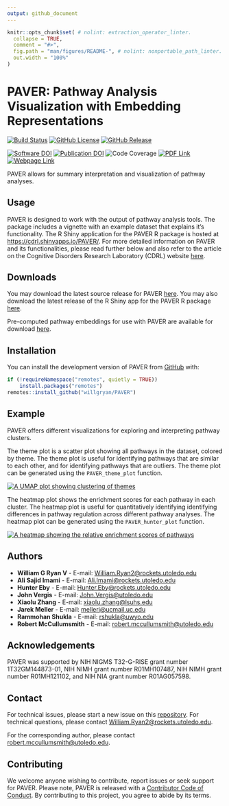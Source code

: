 ```yaml
---
output: github_document
---
```


<!-- README.md is generated from README.Rmd. Please edit that file -->

```r
knitr::opts_chunk$set( # nolint: extraction_operator_linter.
  collapse = TRUE,
  comment = "#>",
  fig.path = "man/figures/README-", # nolint: nonportable_path_linter.
  out.width = "100%"
)
```

# PAVER: Pathway Analysis Visualization with Embedding Representations

<!-- badges: start -->
[![Build Status](https://github.com/willgryan/PAVER/actions/workflows/rworkflows.yml/badge.svg)](https://github.com/willgryan/PAVER/actions/workflows/rworkflows.yml)
[![GitHub License](https://img.shields.io/github/license/willgryan/paver)](https://github.com/willgryan/PAVER/blob/main/LICENSE.md)
[![GitHub Release](https://img.shields.io/github/v/release/willgryan/paver)](https://github.com/willgryan/PAVER/releases/latest)

[![Software DOI](https://img.shields.io/badge/DOI-10.5281%2Fzenodo.8156248-blue?logo=github)](https://doi.org/10.5281/zenodo.8156248)
[![Publication DOI](https://img.shields.io/badge/DOI-10.6026%2F973206300200700-blue?logo=pubmed)](https://doi.org/10.6026/973206300200700)
![Code Coverage](https://img.shields.io/codecov/c/gh/willgryan/paver)
[![PDF Link](https://img.shields.io/badge/PDF-Download-blue?logo=adobeacrobatreader)](https://www.bioinformation.net/020/973206300200700.pdf)
[![Webpage Link](https://img.shields.io/badge/Link-Download-blue?logo=html5)](https://www.bioinformation.net/020/973206300200700.htm)
<!-- badges: end -->

PAVER allows for summary interpretation and visualization of pathway analyses.

## Usage

PAVER is designed to work with the output of pathway analysis tools. The package includes a vignette with an example dataset that explains it's functionality. The R Shiny application for the PAVER R package is hosted at [https://cdrl.shinyapps.io/PAVER/](https://cdrl.shinyapps.io/PAVER/). For more detailed information on PAVER and its functionalities, please read further below and also refer to the article on the Cognitive Disorders Research Laboratory (CDRL) website [here](https://cdrl-ut.org/project/projects_and_posters/paver/).

## Downloads

You may download the latest source release for PAVER [here](https://github.com/willgryan/PAVER/releases/latest). You may also download the latest release of the R Shiny app for the PAVER R package [here](https://github.com/willgryan/PAVER_shiny/releases/latest).

Pre-computed pathway embeddings for use with PAVER are available for download [here](https://github.com/willgryan/PAVER_embeddings). 

## Installation

You can install the development version of PAVER from [GitHub](https://github.com/) with:

``` r
if (!requireNamespace("remotes", quietly = TRUE))
    install.packages("remotes")
remotes::install_github("willgryan/PAVER")
```

## Example

PAVER offers different visualizations for exploring and interpreting pathway clusters.

The theme plot is a scatter plot showing all pathways in the dataset, colored by theme. The theme plot is useful for identifying pathways that are similar to each other, and for identifying pathways that are outliers. The theme plot can be generated using the `PAVER_theme_plot` function.

[![A UMAP plot showing clustering of themes](man/figures/README-theme_plot.jpg)](man/figures/README-theme_plot.jpg)

The heatmap plot shows the enrichment scores for each pathway in each cluster. The heatmap plot is useful for quantitatively identifying identifying differences in pathway regulation across different pathway analyses. The heatmap plot can be generated using the `PAVER_hunter_plot` function.

[![A heatmap showing the relative enrichment scores of pathways](man/figures/README-hunter_plot.jpg)](man/figures/README-hunter_plot.jpg)

## Authors

- **William G Ryan V** - E-mail: [William.Ryan2@rockets.utoledo.edu](mailto:William.Ryan2@rockets.utoledo.edu)
- **Ali Sajid Imami** - E-mail: [Ali.Imami@rockets.utoledo.edu](mailto:Ali.Imami@rockets.utoledo.edu)
- **Hunter Eby** - E-mail: [Hunter.Eby@rockets.utoledo.edu](mailto:Hunter.Eby@rockets.utoledo.edu)
- **John Vergis** - E-mail: [John.Vergis@utoledo.edu](mailto:John.Vergis@utoledo.edu)
- **Xiaolu Zhang** - E-mail: [xiaolu.zhang@lsuhs.edu](mailto:xiaolu.zhang@lsuhs.edu)
- **Jarek Meller** - E-mail: [mellerj@ucmail.uc.edu](mailto:mellerj@ucmail.uc.edu)
- **Rammohan Shukla** - E-mail: [rshukla@uwyo.edu](mailto:rshukla@uwyo.edu)
- **Robert McCullumsmith** - E-mail: [robert.mccullumsmith@utoledo.edu](mailto:robert.mccullumsmith@utoledo.edu)

## Acknowledgements

PAVER was supported by NIH NIGMS T32-G-RISE grant number 1T32GM144873-01, NIH NIMH grant number R01MH107487, NIH NIMH grant number R01MH121102, and NIH NIA grant number R01AG057598.

## Contact

For technical issues, please start a new issue on this [repository](https://github.com/willgryan/PAVER/issues). For technical questions, please contact [William.Ryan2@rockets.utoledo.edu](mailto:William.Ryan2@rockets.utoledo.edu).

For the corresponding author, please contact [robert.mccullumsmith@utoledo.edu](mailto:robert.mccullumsmith@utoledo.edu).

## Contributing

We welcome anyone wishing to contribute, report issues or seek support for PAVER. Please note, PAVER is released with a [Contributor Code of Conduct](CODE_OF_CONDUCT.md). By contributing to this project, you agree to abide by its terms.
